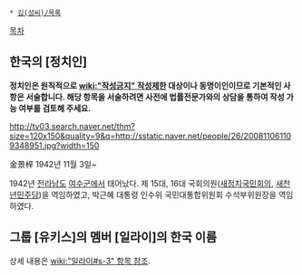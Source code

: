  * [[김(성씨)/목록]]

[[목차]]
== 한국의 [정치인] ==
'''정치인은 원칙적으로 [[wiki:"작성금지" 작성제한]] 대상이나 동명이인이므로 기본적인 사항은 서술합니다. 해당 항목을 서술하려면 사전에 법률전문가와의 상담을 통하여 작성 가능 여부를 검토해 주세요.'''

http://tv03.search.naver.net/thm?size=120x150&quality=9&q=http://sstatic.naver.net/people/26/200811061109348951.jpg?width=150

金景梓
1942년 11월 3일~

1942년 [[전라남도]] [[여수시|여수군]]에서 태어났다. 제 15대, 16대 국회의원([[새정치국민회의]], [[새천년민주당]])을 역임하였고, 박근혜 대통령 인수위 국민대통합위원회 수석부위원장을 역임하였다.

== 그룹 [유키스]의 멤버 [일라이]의 한국 이름 ==
상세 내용은 [[wiki:"일라이#s-3" 항목 참조]].
